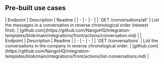 
## Pre-built use cases

<AccordionGroup>


<Accordion title="Conversations">
| Endpoint | Description | Readme |
| - | - | - |
| `GET /conversations/all` | List the messages in a conversation in reverse chronological order (newest first). | [github.com](https://github.com/NangoHQ/integration-templates/blob/main/integrations/front/actions/conversation.md) |
</Accordion>


<Accordion title="Others">
| Endpoint | Description | Readme |
| - | - | - |
| `GET /conversations` | List the conversations in the company in reverse chronological order. | [github.com](https://github.com/NangoHQ/integration-templates/blob/main/integrations/front/actions/list-conversations.md) |
</Accordion>

</AccordionGroup>
